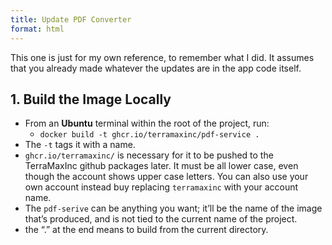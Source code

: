 ```yaml
---
title: Update PDF Converter
format: html
---
```


This one is just for my own reference, to remember what I did.  It assumes that you already made whatever the updates are in the app code itself.

## 1. Build the Image Locally

- From an **Ubuntu** terminal within the root of the project, run:
    - `docker build -t ghcr.io/terramaxinc/pdf-service .`
- The `-t` tags it with a name.
- `ghcr.io/terramaxinc/` is necessary for it to be pushed to the TerraMaxInc github packages later.  It must be all lower case, even though the account shows upper case letters.  You can also use your own account instead buy replacing `terramaxinc` with your account name.
- The `pdf-serive` can be anything you want; it'll be the name of the image that's produced, and is not tied to the current name of the project.
- the "." at the end means to build from the current directory.